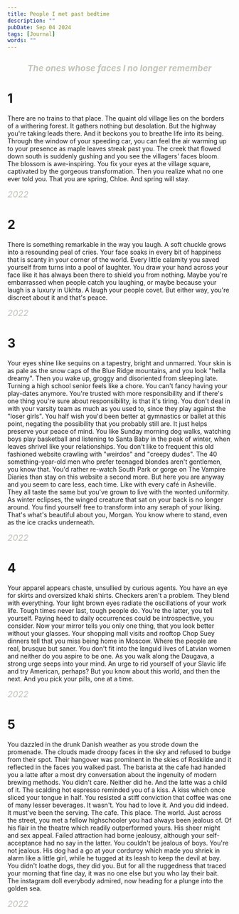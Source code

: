 ---
title: People I met past bedtime
description: ""
pubDate: Sep 04 2024
tags: [Journal]
words: ""
---

<h1
  class="message"
  style="font-size: 1.2rem; font-style: italic; text-align: center; color: #c4c1b9"
>
  The ones whose faces I no longer remember
</h1>

# 1

There are no trains to that place. The quaint old village lies on the borders of a withering forest.
It gathers nothing but desolation. But the highway you're taking leads there. And it beckons you to
breathe life into its being. Through the window of your speeding car, you can feel the air warming up to your
presence as maple leaves streak past you. The creek that flowed down south is suddenly gushing and you see the
villagers' faces bloom. The blossom is awe-inspiring. You fix your eyes at the village square, captivated by
the gorgeous transformation. Then you realize what no one ever told you. That you are spring, Chloe.
And spring will stay.

<span style="font-size: 1.2rem; font-style: italic; text-align: right; color: #c4c1b9">
  2022
</span>

# 2

There is something remarkable in the way you laugh. A soft chuckle grows into a resounding peal of cries.
Your face soaks in every bit of happiness that is scanty in your corner of the world. Every little calamity
you saved yourself from turns into a pool of laughter. You draw your hand across your face like it has always been
there to shield you from nothing. Maybe you're embarrassed when people catch you laughing,
or maybe because your laugh is a luxury in Ukhta. A laugh your people covet. But either way, you're
discreet about it and that's peace.

<span style="font-size: 1.2rem; font-style: italic; text-align: right; color: #c4c1b9">
  2022
</span>

# 3

Your eyes shine like sequins on a tapestry, bright and unmarred. Your skin is as pale as the snow caps of the
Blue Ridge mountains, and you look "hella dreamy". Then you wake up, groggy and disoriented from sleeping late.
Turning a high school senior feels like a chore. You can't fancy having your play-dates anymore. You're trusted
with more responsibility and if there's one thing you're sure about responsibility, is that it's tiring. You
don't deal in with your varsity team as much as you used to, since they play against the "loser girls". You half
wish you'd been better at gymnastics or ballet at this point, negating the possibility that you probably
still are. It just helps preserve your peace of mind. You like Sunday morning dog walks, watching boys play
basketball and listening to Santa Baby in the peak of winter, when leaves shrivel like your
relationships. You don't like to frequent this old fashioned website crawling with "weirdos"
and "creepy dudes". The 40 something-year-old men who prefer teenaged blondes aren't gentlemen, you know that.
You'd rather re-watch South Park or gorge on The Vampire Diaries than stay on this website a second more. But
here you are anyway and you seem to care less, each time. Like with every café in Asheville. They all taste the
same but you've grown to live with the wonted uniformity. As winter eclipses, the winged creature that sat on your
back is no longer around. You find yourself free to transform into any seraph of your liking.
That's what's beautiful about you, Morgan. You know where to stand, even as the ice cracks underneath.

<span style="font-size: 1.2rem; font-style: italic; text-align: right; color: #c4c1b9">
  2022
</span>

# 4

Your apparel appears chaste, unsullied by curious agents. You have an eye for skirts and oversized khaki
shirts. Checkers aren't a problem. They blend with everything. Your light brown eyes radiate the oscillations
of your work life. Tough times never last, tough people do. You're the latter, you tell yourself. Paying heed to
daily occurrences could be introspective, you consider. Now your
mirror tells you only one thing, that you look better without your glasses. Your shopping mall visits and rooftop
Chop Suey dinners tell that you miss being home in Moscow. Where the people are real, brusque but saner. You
don't fit into the languid lives of Latvian women and neither do you aspire to be one. As you walk along the Daugava, a
strong urge seeps into your mind. An urge to rid yourself of your Slavic life and try American, perhaps?
But you know about this world, and then the next. And you pick your pills, one at a time.

<span style="font-size: 1.2rem; font-style: italic; text-align: right; color: #c4c1b9">
  2022
</span>

# 5

You dazzled in the drunk Danish weather as you strode down the promenade. The clouds made droopy faces in
the sky and refused to budge from their spot. Their hangover was prominent in the skies of Roskilde and it
reflected in the faces you walked past. The barista at the cafe had handed you a latte after a most dry
conversation about the ingenuity of modern brewing methods. You didn't care. Neither did he. And the latte was
a child of it. The scalding hot espresso reminded you of a kiss. A kiss which once sliced your tongue in half. You
resisted a stiff conviction that coffee was one of many lesser beverages. It wasn't. You had to love it. And you
did indeed. It must've been the serving. The cafe. This place. The world. Just across the street, you met a fellow highschooler you had always been
jealous of. Of his flair in the theatre which readily outperformed yours. His sheer might and sex appeal. Failed
attraction had borne jealousy, although your self-acceptance had no say in the latter. You couldn't be jealous of
boys. You're not jealous. His dog had a go at your corduroy which made you shriek in alarm like a little girl, while
he tugged at its leash to keep the devil at bay. You didn't loathe
dogs, they did you. But for all the ruggedness that traced your morning that fine day, it was no one else but you
who lay their bait. The instagram doll everybody admired, now heading for a plunge into the golden sea.

<span style="font-size: 1.2rem; font-style: italic; text-align: right; color: #c4c1b9">
  2022
</span>
